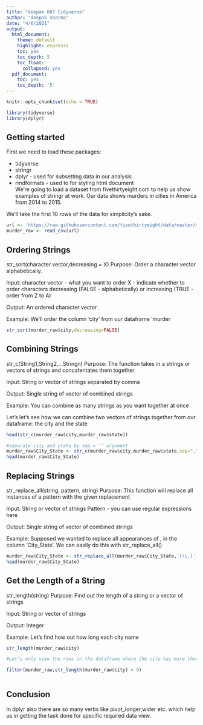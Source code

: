 ---
title: "deepak 607 tidyverse"
author: "deepak sharma"
date: "4/6/2021"
output:
  html_document:
    theme: default
    highlight: espresso
    toc: yes
    toc_depth: 5
    toc_float:
      collapsed: yes
  pdf_document:
    toc: yes
    toc_depth: '5'
---
  
```{r setup, include=FALSE}
knitr::opts_chunk$set(echo = TRUE)
```
```{r}
library(tidyverse)
library(dplyr)
```
## Getting started
First we need to load these packages:

* tidyverse \
* stringr \
* dplyr - used for subsetting data in our analysis \
* rmdformats - used to for styling html document \
We’re going to load a dataset from fivethirtyeight.com to help us show examples of stringr at work. Our data shows murders in cities in America from 2014 to 2015.

We’ll take the first 10 rows of the data for simplicity’s sake.
 
```{r cars}
url <- 'https://raw.githubusercontent.com/fivethirtyeight/data/master/murder_2016/murder_2015_final.csv'
murder_raw <- read_csv(url)

```
## Ordering Strings
str_sort(character vector,decreasing = X)
Purpose:
Order a character vector alphabetically.

Input:
character vector - what you want to order
X - indicate whether to order characters decreasing (FALSE - alphabetically) or increasing (TRUE - order from Z to A)

Output:
An ordered character vector

Example:
We’ll order the column ‘city’ from our dataframe ‘murder

```{r}
str_sort(murder_raw$city,decreasing=FALSE)

```
## Combining Strings

str_c(String1,String2,…Stringn)
Purpose:
The function takes in a strings or vectors of strings and concatentates them together

Input:
String or vector of strings separated by comma

Output:
Single string of vector of combined strings

Example:
You can combine as many strings as you want together at once

Let’s let’s see how we can combine two vectors of strings together from our dataframe: the city and the state

```{r}
head(str_c(murder_raw$city,murder_raw$state))

#separate city and state by sep = '' argument
murder_raw$City_State <- str_c(murder_raw$city,murder_raw$state,sep=",")
head(murder_raw$City_State)

```

## Replacing Strings
str_replace_all(string, pattern, string)
Purpose:
This function will replace all instances of a pattern with the given replacement

Input:
String or vector of strings
Pattern - you can use regular expressions here

Output:
Single string of vector of combined strings

Example:
Supposed we wanted to replace all appearances of , in the column ‘City_State’. We can easily do this with str_replace_all()


```{r}
murder_raw$City_State <- str_replace_all(murder_raw$City_State,'[\\,]','*')
head(murder_raw$City_State)

```
## Get the Length of a String
str_length(string)
Purpose:
Find out the length of a string or a vector of strings

Input:
String or vector of strings

Output:
Integer

Example:
Let’s find how out how long each city name

```{r}
str_length(murder_raw$city)

#Let’s only view the rows in the dataframe where the city has more than 9 letters in the name. To do this we’ll also use the filter function from the package dplyr.

filter(murder_raw,str_length(murder_raw$city) > 9)
 

```
##  Conclusion 
In dplyr also there are so many verbs like pivot_longer,wider etc. which help us in getting the task done for specific required data view.


